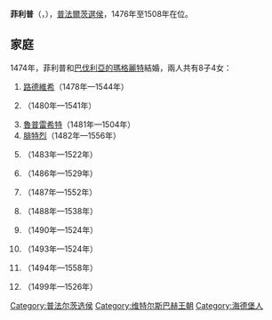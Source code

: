 {{Multiple issues|
{{Expand language|1=en|time=2021-01-07T05:56:55+00:00}}
{{Unreferenced|time=2021-01-07T05:56:55+00:00}}
}}
{{Infobox noble
| name        = 菲利普
| image       = Philipp der Aufrichtige.jpg
| succession  = 普法爾茨選侯
| reign       = 1476年 — 1508年
| predecessor = [[腓特烈一世_(普法爾茨)|腓特烈一世]]
| successor   = [[路德維希五世_(普法爾茨)|路德維希五世]]
| birth_date  = {{birth_date|1448|7|14|df=yes}}
| birth_place = [[海德堡|海德堡]]
| death_date  = {{death date and age|1508|2|28|1448|7|14|df=yes}}
| death_place = [[蓋默斯海姆|蓋默斯海姆]]
| noble family= [[維特爾斯巴赫王朝|維特爾斯巴赫王朝]]
| father      = [[路德維希四世_(普法爾茨)|路德維希四世]]
| mother      = [[薩伏依的瑪格麗塔|薩伏依的瑪格麗塔]]
}}
'''菲利普'''（{{lang-de|Philipp}}，{{bd|1448年|7月14日|1508年|2月28日}}），[[普法尔茨统治者列表|普法爾茨選侯]]，1476年至1508年在位。

== 家庭 ==
1474年，菲利普和[[巴伐利亞的瑪格麗特_(1456-1501)|巴伐利亞的瑪格麗特]]結婚，兩人共有8子4女：
# [[路德維希五世_(普法爾茨)|路德維希]]（1478年—1544年）
# {{le|普法爾茨的菲利普|Philip of the Palatinate|菲利普}}（1480年—1541年）
# [[普法爾茨的魯普雷希特_(佛萊辛主教)|魯普雷希特]]（1481年—1504年）
# [[腓特烈二世_(普法爾茨)|腓特烈]]（1482年—1556年）
# {{le|普法爾茨的伊莉莎白 (1483-1522)|Elisabeth of the Palatinate, Landgravine of Hesse|伊莉莎白}}（1483年—1522年）
# {{le|普法爾茨的格奧爾格|George of the Palatinate|格奧爾格}}（1486年—1529年）
# {{le|普法爾茨的海因里希|Henry of the Palatinate|海因里希}}（1487年—1552年）
# {{le|約翰三世 (普法爾茨)|John III of the Palatinate|約翰三世}}（1488年—1538年）
# {{le|普法爾茨的阿瑪莉埃|Amalie of the Palatinate|阿瑪莉埃}}（1490年—1524年）
# {{le|普法爾茨的海倫|Helen of the Palatinate|海倫}}（1493年—1524年）
# {{le|沃夫岡 (普法爾茨-諾伊馬克特伯爵)|Wolfgang of the Palatinate|沃夫岡}}（1494年—1558年）
# {{le|普法爾茨的卡塔里娜 (1499-1526)|Catherine of the Palatinate (1499–1526)|卡塔里娜}}（1499年—1526年）

[[Category:普法尔茨选侯|Category:普法尔茨选侯]]
[[Category:维特尔斯巴赫王朝|Category:维特尔斯巴赫王朝]]
[[Category:海德堡人|Category:海德堡人]]